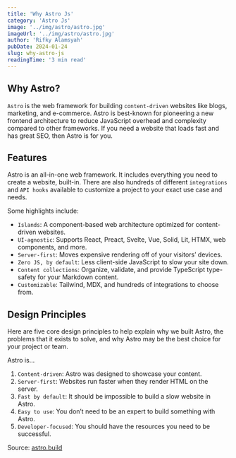 ```yaml
---
title: 'Why Astro Js'
category: 'Astro Js'
image: '../img/astro/astro.jpg'
imageUrl: '../img/astro/astro.jpg'
author: 'Rifky Alamsyah'
pubDate: 2024-01-24
slug: why-astro-js
readingTime: '3 min read'
---
```


## Why Astro?

`Astro` is the web framework for building `content-driven` websites like blogs, marketing, and e-commerce. Astro is best-known for pioneering a new frontend architecture to reduce JavaScript overhead and complexity compared to other frameworks. If you need a website that loads fast and has great SEO, then Astro is for you.

## Features

Astro is an all-in-one web framework. It includes everything you need to create a website, built-in. There are also hundreds of different `integrations` and `API hooks` available to customize a project to your exact use case and needs.

Some highlights include:

- `Islands`: A component-based web architecture optimized for content-driven websites.
- `UI-agnostic`: Supports React, Preact, Svelte, Vue, Solid, Lit, HTMX, web components, and more.
- `Server-first`: Moves expensive rendering off of your visitors’ devices.
- `Zero JS, by default`: Less client-side JavaScript to slow your site down.
- `Content collections`: Organize, validate, and provide TypeScript type-safety for your Markdown content.
- `Customizable`: Tailwind, MDX, and hundreds of integrations to choose from.

## Design Principles

Here are five core design principles to help explain why we built Astro, the problems that it exists to solve, and why Astro may be the best choice for your project or team.

Astro is…

1. `Content-driven`: Astro was designed to showcase your content.
2. `Server-first`: Websites run faster when they render HTML on the server.
3. `Fast by default`: It should be impossible to build a slow website in Astro.
4. `Easy to use`: You don’t need to be an expert to build something with Astro.
5. `Developer-focused`: You should have the resources you need to be successful.

Source: [astro.build](https://astro.build)
